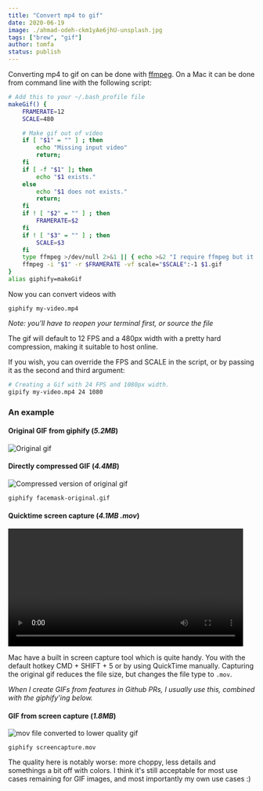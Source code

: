```yaml
---
title: "Convert mp4 to gif"
date: 2020-06-19
image: ./ahmad-odeh-ckm1yAe6jhU-unsplash.jpg
tags: ["brew", "gif"]
author: tomfa
status: publish
---
```


Converting mp4 to gif on can be done with [ffmpeg](https://ffmpeg.org/). On a Mac it can be done from command line with the following script:


```bash
# Add this to your ~/.bash_profile file
makeGif() {
    FRAMERATE=12
    SCALE=480

    # Make gif out of video
    if [ "$1" = "" ] ; then
        echo "Missing input video"
        return;
    fi
    if [ -f "$1" ]; then
        echo "$1 exists."
    else
        echo "$1 does not exists."
        return;
    fi
    if ! [ "$2" = "" ] ; then
        FRAMERATE=$2
    fi
    if ! [ "$3" = "" ] ; then
        SCALE=$3
    fi
    type ffmpeg >/dev/null 2>&1 || { echo >&2 "I require ffmpeg but it’s not installed.  Install with 'brew install ffmpeg'" & return }
    ffmpeg -i "$1" -r $FRAMERATE -vf scale="$SCALE":-1 $1.gif
}
alias giphify=makeGif
```

Now you can convert videos with
```
giphify my-video.mp4
```

_Note: you'll have to reopen your terminal first, or source the file_ 

The gif will default to 12 FPS and a 480px width with a pretty hard compression, making it suitable to host online.

If you wish, you can override the FPS and SCALE in the script, or by passing it as the second and third argument:

```bash
# Creating a Gif with 24 FPS and 1080px width.
gipify my-video.mp4 24 1080
```

### An example

#### Original GIF from giphify (*5.2MB*)

![Original gif](https://media.giphy.com/media/DHFUvl7EK111mMKobq/giphy.gif)



#### Directly compressed GIF (*4.4MB*)

![Compressed version of original gif](https://user-images.githubusercontent.com/1502702/95243703-4f219800-0811-11eb-9e61-c0480c0963d4.gif)

```
giphify facemask-original.gif
```

#### Quicktime screen capture (*4.1MB .mov*)

<video width="480" autoplay loop>
  <source src="/resources/facemask.mov" type="video/mp4" />
</video>

Mac have a built in screen capture tool which is quite handy. You with the default hotkey CMD + SHIFT + 5 or by using QuickTime manually.
Capturing the original gif reduces the file size, but changes the file type to `.mov`.

_When I create GIFs from features in Github PRs, I usually use this, combined with the giphify'ing below._

#### GIF from screen capture (*1.8MB*)

![mov file converted to lower quality gif](https://user-images.githubusercontent.com/1502702/95243685-49c44d80-0811-11eb-9811-a19bc42bedf5.gif)

```
giphify screencapture.mov
```

The quality here is notably worse: more choppy, less details and somethings a bit off with colors. I think it's still acceptable for most use cases remaining for GIF images, and most importantly my own use cases :)